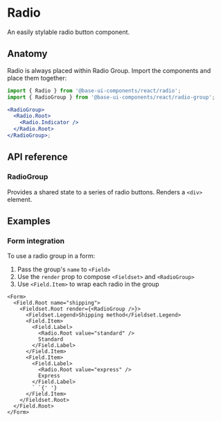 # Radio

<Subtitle>An easily stylable radio button component.</Subtitle>
<Meta
  name="description"
  content="A high-quality, unstyled React radio button component that is easy to style."
/>


<DemoRadioHero />

## Anatomy

Radio is always placed within Radio Group. Import the components and place them together:

```jsx title="Anatomy"
import { Radio } from '@base-ui-components/react/radio';
import { RadioGroup } from '@base-ui-components/react/radio-group';

<RadioGroup>
  <Radio.Root>
    <Radio.Indicator />
  </Radio.Root>
</RadioGroup>;
```

## API reference

### RadioGroup

Provides a shared state to a series of radio buttons. Renders a `<div>` element.

<Reference component="RadioGroup" />
<Reference component="Radio" parts="Root, Indicator" />

## Examples

### Form integration

To use a radio group in a form:

1. Pass the group's `name` to `<Field>`
2. Use the `render` prop to compose `<Fieldset>` and `<RadioGroup>`
3. Use `<Field.Item>` to wrap each radio in the group

```tsx title="Using RadioGroup in a form"
<Form>
  <Field.Root name="shipping">
    <Fieldset.Root render={<RadioGroup />}>
      <Fieldset.Legend>Shipping method</Fieldset.Legend>
      <Field.Item>
        <Field.Label>
          <Radio.Root value="standard" />
          Standard
        </Field.Label>
      </Field.Item>
      <Field.Item>
        <Field.Label>
          <Radio.Root value="express" />
          Express
        </Field.Label>
        ` `{' '}
      </Field.Item>
    </Fieldset.Root>
  </Field.Root>
</Form>
```
